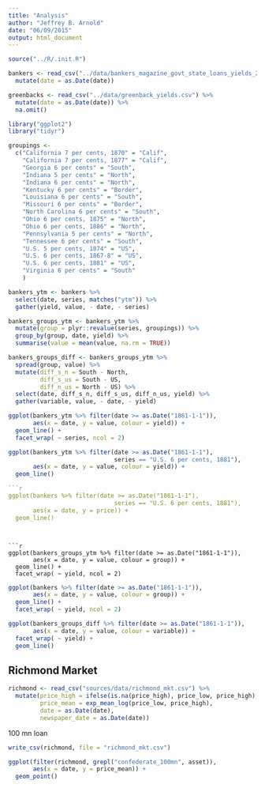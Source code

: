 ```yaml
---
title: "Analysis"
author: "Jeffrey B. Arnold"
date: "06/09/2015"
output: html_document
---
```


```r
source("../R/.init.R")

bankers <- read_csv("../data/bankers_magazine_govt_state_loans_yields_2.csv") %>%
  mutate(date = as.Date(date))

greenbacks <- read_csv("../data/greenback_yields.csv") %>%
  mutate(date = as.Date(date)) %>%
  na.omit()

```


```r
library("ggplot2")
library("tidyr")

groupings <-
  c("California 7 per cents, 1870" = "Calif", 
    "California 7 per cents, 1877" = "Calif", 
    "Georgia 6 per cents" = "South", 
    "Indiana 5 per cents" = "North", 
    "Indiana 6 per cents" = "North", 
    "Kentucky 6 per cents" = "Border", 
    "Louisiana 6 per cents" = "South", 
    "Missouri 6 per cents" = "Border", 
    "North Carolina 6 per cents" = "South", 
    "Ohio 6 per cents, 1875" = "North", 
    "Ohio 6 per cents, 1886" = "North", 
    "Pennsylvania 5 per cents" = "North", 
    "Tennessee 6 per cents" = "South", 
    "U.S. 5 per cents, 1874" = "US", 
    "U.S. 6 per cents, 1867-8" = "US",
    "U.S. 6 per cents, 1881" = "US", 
    "Virginia 6 per cents" = "South"
    )

bankers_ytm <- bankers %>%
  select(date, series, matches("ytm")) %>%
  gather(yield, value, - date, - series)

bankers_groups_ytm <- bankers_ytm %>%
  mutate(group = plyr::revalue(series, groupings)) %>%
  group_by(group, date, yield) %>%
  summarise(value = mean(value, na.rm = TRUE))

bankers_groups_diff <- bankers_groups_ytm %>%
  spread(group, value) %>%
  mutate(diff_s_n = South - North,
         diff_s_us = South - US,
         diff_n_us = North - US) %>%
  select(date, diff_s_n, diff_s_us, diff_n_us, yield) %>%
  gather(variable, value, - date, - yield)
```

```r
ggplot(bankers_ytm %>% filter(date >= as.Date("1861-1-1")),
       aes(x = date, y = value, colour = yield)) +
  geom_line() +
  facet_wrap( ~ series, ncol = 2)

```

```r
ggplot(bankers_ytm %>% filter(date >= as.Date("1861-1-1"),
                              series == "U.S. 6 per cents, 1881"),
       aes(x = date, y = value, colour = yield)) +
  geom_line()

```

```r
```r
ggplot(bankers %>% filter(date >= as.Date("1861-1-1"),
                              series == "U.S. 6 per cents, 1881"),
       aes(x = date, y = price)) +
  geom_line()

```
```


```r

ggplot(bankers_groups_ytm %>% filter(date >= as.Date("1861-1-1")),
       aes(x = date, y = value, colour = group)) +
  geom_line() +
  facet_wrap( ~ yield, ncol = 2)

```

```r
ggplot(bankers %>% filter(date >= as.Date("1861-1-1")),
       aes(x = date, y = value, colour = group)) +
  geom_line() +
  facet_wrap( ~ yield, ncol = 2)
```


```r
ggplot(bankers_groups_diff %>% filter(date >= as.Date("1861-1-1")),
       aes(x = date, y = value, colour = variable)) +
  facet_wrap( ~ yield) +
  geom_line()
```

## Richmond Market

```r
richmond <- read_csv("sources/data/richmond_mkt.csv") %>%
  mutate(price_high = ifelse(is.na(price_high), price_low, price_high),
         price_mean = exp_mean_log(price_low, price_high),
         date = as.Date(date),
         newspaper_date = as.Date(date))
```

100 mn loan

```r
write_csv(richmond, file = "richmond_mkt.csv")
```


```r
ggplot(filter(richmond, grepl("confederate_100mn", asset)),
       aes(x = date, y = price_mean)) +
  geom_point()
```

